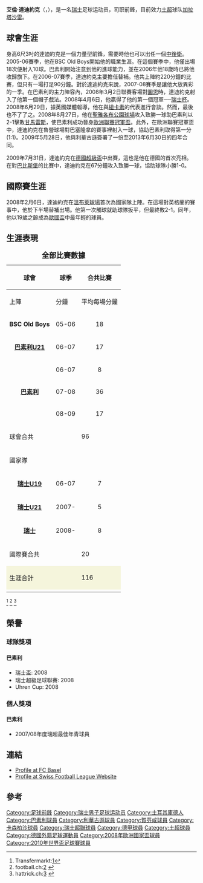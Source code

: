 {{noteta|G1=足球|G2=uefa
|1=zh-hans:德尔迪约克;zh-hk:達迪約克;zh-tw:德爾迪約克;}}
{{Infobox football biography
| name           = 艾倫·達迪約克<br />Eren Derdiyok
| image          = AUT vs. SUI 2015-11-17 (214).jpg
| fullname       = Eren Derdiyok
| birth_date     = {{Birth date and age|1988|6|12|df=y}}
| birth_place    = 瑞士[[巴塞爾|巴塞爾]]
| height         = {{convert|1.91|m|ftin|0|abbr=on}}<ref>{{cite web | url = http://www.kicker.de/news/fussball/bundesliga/vereine/1-bundesliga/2011-12/bayer-leverkusen-9/46918/spieler_eren-derdiyok.html | title = Derdiyok, Eren | language = de | publisher = kicker.de | accessdate = 3 October 2013 | archive-date = 2019-04-04 | archive-url = https://web.archive.org/web/20190404142512/http://www.kicker.de/news/fussball/bundesliga/vereine/1-bundesliga/2011-12/bayer-leverkusen-9/46918/spieler_eren-derdiyok.html | dead-url = no }}</ref>
| youthyears1    = 1994–2004
| youthclubs1    = [[BSC_Old_Boys|Old Boys]]
| currentclub    = [[加拉塔沙雷體育會|加拉塔沙雷]]
| clubnumber     = 9
| position            = [[前鋒_(足球)|前鋒]]
| years1         = 2004–2006
| clubs1         = [[BSC_Old_Boys|Old Boys]]
| caps1          = 18
| goals1         = 10
| years2         = 2006–2009
| clubs2         = [[巴塞爾足球俱樂部|巴塞爾]]
| caps2          = 63
| goals2         = 17
| years3         = 2009–2012
| clubs3         = [[勒沃库森足球俱乐部|勒沃库森]]
| caps3          = 90
| goals3         = 25
| years4         = 2012–2014
| clubs4         = [[賀芬咸1899體育會|賀芬咸]]
| caps4          = 19
| goals4         = 1
| years5         = 2013–2014
| clubs5         = → [[勒沃库森足球俱乐部|勒沃库森]]
| caps5          = 15
| goals5         = 1
| years6         = 2014–2016
| clubs6         = [[卡森柏沙體育會|卡森柏沙]] 
| caps6          = 40
| goals6         = 15
| years7         = 2016–
| clubs7         = [[加拉塔沙雷體育會|加拉塔沙雷]] 
| caps7          = 5
| goals7         = 5
| nationalyears1 = 2006–2007
| nationalteam1  = [[瑞士19歲以下國家足球隊|瑞士U19]]
| nationalcaps1  = 7
| nationalgoals1 = 7
| nationalyears2 = 2007–2009
| nationalteam2  = [[瑞士21歲以下國家足球隊|瑞士U21]]
| nationalcaps2  = 7
| nationalgoals2 = 8
| nationalyears3 = 2008–
| nationalteam3  = [[瑞士國家足球隊|瑞士]]
| nationalcaps3  = 53
| nationalgoals3 = 10
| pcupdate            = 23:26, 1 October 2009 (UTC)
| ntupdate            = 12:00, 10 June 2009 (UTC)
}}

'''艾倫·達迪約克'''（{{lang-en|'''Eren Derdiyok'''}}，{{bd|1988年|6月12日|catIdx=Eren Derdiyok}}），是一名[[瑞士|瑞士]]足球运动员，司职前鋒，目前效力[[土耳其足球超级联赛|土超]]球队[[加拉塔沙雷體育會|加拉塔沙雷]]。

==球會生涯==

身高6尺3吋的達迪約克是一個力量型前鋒，需要時他也可以出任一個[[中後衛|中後衛]]。2005-06賽季，他在BSC Old Boys開始他的職業生涯。在這個賽季中，他僅出場18次便射入10球。巴素利開始注意到他的進球能力，並在2006年他18歲時已將他收歸旗下。在2006-07賽季，達迪約克主要擔任替補。他共上陣約220分鐘的比賽，但只有一場打足90分鐘。對於達迪約克來說，2007-08賽季是讓他大放異彩的一季。在巴素利的主力陣容內，2008年3月2日聯賽客場對[[圖恩足球會|圖恩]]時，達迪約克射入了他第一個帽子戲法。2008年4月6日，他贏得了他的第一個冠軍──[[瑞士杯|瑞士杯]]。2008年6月29日，據英國媒體報導，他在與[[紐卡素足球會|紐卡素]]的代表進行會談。然而，最後也不了了之。2008年8月27日，他在[[聖雅各布公園球場|聖雅各布公園球場]]攻入致勝一球助巴素利以2-1擊敗[[甘馬雷斯|甘馬雷斯]]，使巴素利成功晉身[[歐洲聯賽冠軍盃|歐洲聯賽冠軍盃]]。此外，在歐洲聯賽冠軍盃中，達迪約克在魯營球場對巴塞隆拿的賽事裡射入一球，協助巴素利取得第一分(1:1)。2009年5月28日，他與利華古遜簽署了一份至2013年6月30日的四年合同。

2009年7月31日，達迪約克在[[德國超級盃|德國超級盃]]中出賽，這也是他在德國的首次亮相。在對[[巴比斯堡|巴比斯堡]]的比賽中，達迪約克在67分鐘攻入致勝一球，協助球隊小勝1-0。

==國際賽生涯==
2008年2月6日，達迪約克在[[溫布萊球場|溫布萊球場]]首次為國家隊上陣。在這場對英格蘭的賽事中，他於下半場替補出場。他第一次觸球就助球隊扳平，但最終敗2-1。同年，他以19歲之齡成為[[歐國盃|歐國盃]]中最年輕的球員。

==生涯表現==
{|border=1 align=center cellpadding=4 cellspacing=2 style="background: ivory; font-size: 95%; border: 1px #aaaaaa solid; border-collapse: collapse; clear:center" 
|+ '''<big>全部比賽數據</big>'''
|- style="background:beige"
!rowspan="2"|球會
!rowspan="2"|球季
!colspan="5"|合共比賽
|- style="background:beige"
!上陣
!分鐘
!平均每場分鐘
!入球
!助攻
|-
|rowspan="1" align=center valign=center|'''BSC Old Boys'''
|align="center"|05-06
|align="center"|18
|align="center"|1024'
|align="center"|56.9'
|align="center"|10
|align="center"|4
|-
|rowspan="1" align=center valign=center|'''[[巴素利|巴素利U21]]'''
|align="center"|06-07
|align="center"|17
|align="center"|1101'
|align="center"|64.8'
|align="center"|10
|align="center"|5
|-
|rowspan="3" align=center valign=center|'''[[巴素利|巴素利]]'''
|align="center"|06-07
|align="center"|8
|align="center"|220'
|align="center"|27.5'
|align="center"|1
|align="center"|0
|-
|align="center"|07-08
|align="center"|36
|align="center"|1914'
|align="center"|53.1'
|align="center"|10
|align="center"|6
|-
|align="center"|08-09
|align="center"|17
|align="center"|1183'
|align="center"|69.6'
|align="center"|6
|align="center"|5
|- style="background:lemonchiffon"
! 球會合共 !!  !! 96 !! 5442' !! 56.7' !! 37 !! 20  
|- style="background:beige"
!colspan="7"|國家隊
|-
|rowspan="1" align=center valign=center|'''[[瑞士21歲以下國家足球隊|瑞士U19]]'''
|align="center"|06-07
|align="center"|7
|align="center"|464'
|align="center"|66.2'
|align="center"|7
|align="center"|2
|-
|rowspan="1" align=center valign=center|'''[[瑞士21歲以下國家足球隊|瑞士U21]]'''
|align="center"|2007-
|align="center"|5
|align="center"|433'
|align="center"|86.6'
|align="center"|7
|align="center"|1
|-
|rowspan="1" align=center valign=center|'''[[瑞士國家足球隊|瑞士]]'''
|align="center"|2008-
|align="center"|8
|align="center"|337'
|align="center"|42.1'
|align="center"|1
|align="center"|3
|- style="background:lemonchiffon"
! 國際賽合共 !!  !! 20 !! 1234' !! 61.7' !! 15 !!6  
|-
! style="background:beige"|生涯合計
! style="background:beige" colspan="1" |
! style="background:beige"|  116
! style="background:beige"|  6676'
! style="background:beige"|  57.6'
! style="background:beige"|  52
! style="background:beige"|  26
|-
|}
<ref Name="transfermant">Transfermarkt:[http://www.transfermarkt.ch/de/spieler/47543/erenderdiyok/profil.html]{{dead link|date=2018年4月 |bot=InternetArchiveBot |fix-attempted=yes }}</ref>
<ref Name="football.ch">football.ch:[http://www.football.ch/nm/de/A-Team.aspx] {{Wayback|url=http://www.football.ch/nm/de/A-Team.aspx |date=20100615075639 }}</ref>
<ref Name="hattrick.ch">hattrick.ch:[http://www.hattrick.ch/nla_vereine_kader.cfm?cmd=detail&spieler=3458&verein=3&saison=2008/09] {{Wayback|url=http://www.hattrick.ch/nla_vereine_kader.cfm?cmd=detail&spieler=3458&verein=3&saison=2008%2F09 |date=20150924025120 }}</ref>

==榮譽==
===球隊獎項===
====巴素利====
* 瑞士盃: 2008
* 瑞士超級足球聯賽: 2008
* Uhren Cup: 2008

===個人獎項===
====巴素利====
* 2007/08年度瑞超最佳年青球員

==連結==
*[https://web.archive.org/web/20090207071927/http://www.fcb.ch/sport/show/playerDetailByID//27708/72/9/36 Profile at FC Basel] {{de icon}}
*[http://www.football.ch/sfl/777819/de/Kader.aspx?pId=23422 Profile at Swiss Football League Website] {{Wayback|url=http://www.football.ch/sfl/777819/de/Kader.aspx?pId=23422 |date=20120213004033 }} {{de icon}}

==參考==
{{reflist}}

{{2008年歐洲足球錦標賽瑞士參賽名單}}
{{Switzerland Squad 2010 FIFA World Cup}}
{{2016年歐洲國家盃瑞士參賽名單}}

{{DEFAULTSORT:Derdiyok, Eren}}
[[Category:足球前鋒|Category:足球前鋒]]
[[Category:瑞士男子足球运动员|Category:瑞士男子足球运动员]]
[[Category:土耳其庫德人|Category:土耳其庫德人]]
[[Category:巴素利球員|Category:巴素利球員]]
[[Category:利華古遜球員|Category:利華古遜球員]]
[[Category:賀芬咸球員|Category:賀芬咸球員]]
[[Category:卡森柏沙球員|Category:卡森柏沙球員]]
[[Category:瑞士超聯球員|Category:瑞士超聯球員]]
[[Category:德甲球員|Category:德甲球員]]
[[Category:土超球員|Category:土超球員]]
[[Category:德國外籍足球運動員|Category:德國外籍足球運動員]]
[[Category:2008年歐洲國家盃球員|Category:2008年歐洲國家盃球員]]
[[Category:2010年世界盃足球賽球員|Category:2010年世界盃足球賽球員]]